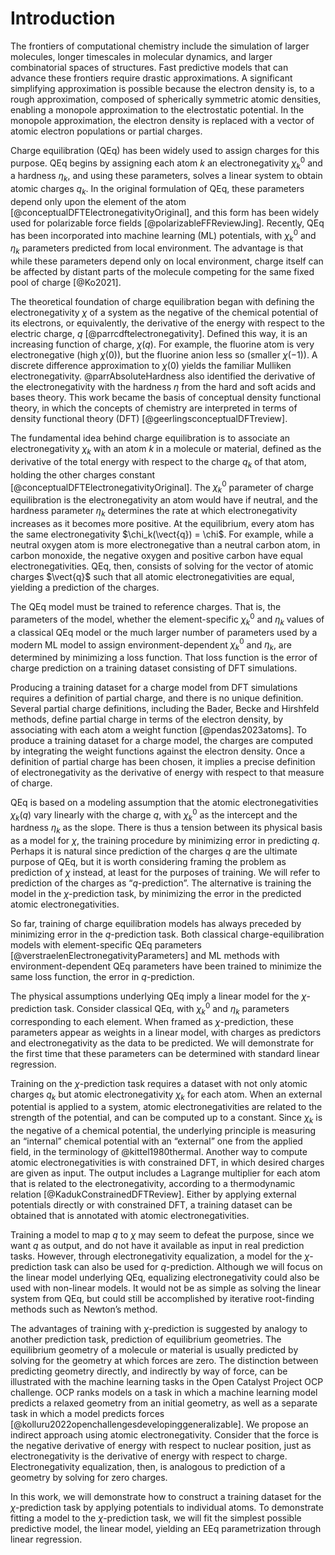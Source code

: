 # Introduction

<!-- 1. Why charge? / Charge is important -->
The frontiers of computational chemistry include the simulation of larger molecules, longer timescales in molecular dynamics, and larger combinatorial spaces of structures.
Fast predictive models that can advance these frontiers require drastic approximations.
A significant simplifying approximation is possible because the electron density is, to a rough approximation, composed of spherically symmetric atomic densities, enabling a monopole approximation to the electrostatic potential.
In the monopole approximation, the electron density is replaced with a vector of atomic electron populations or partial charges.

<!-- 2. Charge equilibration / You should get it from charge equilibration -->
Charge equilibration (QEq) has been widely used to assign charges for this purpose.
QEq begins by assigning each atom $k$ an electronegativity $\chi^0_k$ and a hardness $\eta_k$, and using these parameters, solves a linear system to obtain atomic charges $q_k$.
In the original formulation of QEq, these parameters depend only upon the element of the atom [@conceptualDFTElectronegativityOriginal], and this form has been widely used for polarizable force fields [@polarizableFFReviewJing].
Recently, QEq has been incorporated into machine learning (ML) potentials, with $\chi^0_k$ and $\eta_k$ parameters predicted from local environment.
The advantage is that while these parameters depend only on local environment, charge itself can be affected by distant parts of the molecule competing for the same fixed pool of charge [@Ko2021].

<!-- 3. Conceptual DFT / Electronegativity is a real thing -->
The theoretical foundation of charge equilibration began with defining the electronegativity $\chi$ of a system as the negative of the chemical potential of its electrons, or equivalently, the derivative of the energy with respect to the electric charge, $q$ [@parrcdftelectronegativity].
Defined this way, it is an increasing function of charge, $\chi(q)$.
For example, the fluorine atom is very electronegative (high $\chi(0)$), but the fluorine anion less so (smaller $\chi(-1)$).
A discrete difference approximation to $\chi(0)$ yields the familiar Mulliken electronegativity.
@parrAbsoluteHardness also identified the derivative of the electronegativity with the hardness $\eta$ from the hard and soft acids and bases theory.
This work became the basis of conceptual density functional theory, in which the concepts of chemistry are interpreted in terms of density functional theory (DFT) [@geerlingsconceptualDFTreview].

The fundamental idea behind charge equilibration is to associate an electronegativity $\chi_k$ with an atom $k$ in a molecule or material, defined as the derivative of the total energy with respect to the charge $q_k$ of that atom, holding the other charges constant [@conceptualDFTElectronegativityOriginal].
The $\chi^0_k$ parameter of charge equilibration is the electronegativity an atom would have if neutral, and the hardness parameter $\eta_k$ determines the rate at which electronegativity increases as it becomes more positive.
At the equilibrium, every atom has the same electronegativity $\chi_k(\vect{q}) = \chi$.
For example, while a neutral oxygen atom is more electronegative than a neutral carbon atom, in carbon monoxide, the negative oxygen and positive carbon have equal electronegativities.
QEq, then, consists of solving for the vector of atomic charges $\vect{q}$ such that all atomic electronegativities are equal, yielding a prediction of the charges.

<!-- 4. Parameter estimation / Parameter estimation is an interesting topic and could be done better -->
The QEq model must be trained to reference charges.
That is, the parameters of the model, whether the element-specific $\chi^0_k$ and $\eta_k$ values of a classical QEq model or the much larger number of parameters used by a modern ML model to assign environment-dependent $\chi^0_k$ and $\eta_k$, are determined by minimizing a loss function.
That loss function is the error of charge prediction on a training dataset consisting of DFT simulations.

<!-- 5. q-prediction and partial charge / We currently only do q-prediction, but... -->
Producing a training dataset for a charge model from DFT simulations requires a definition of partial charge, and there is no unique definition.
Several partial charge definitions, including the Bader, Becke and Hirshfeld methods, define partial charge in terms of the electron density, by associating with each atom a weight function [@pendas2023atoms].
To produce a training dataset for a charge model, the charges are computed by integrating the weight functions against the electron density.
Once a definition of partial charge has been chosen, it implies a precise definition of electronegativity as the derivative of energy with respect to that measure of charge.

<!-- 6. χ-prediction and the linear model / We should be doing χ-prediction instead -->
QEq is based on a modeling assumption that the atomic electronegativities $\chi_k(q)$ vary linearly with the charge $q$, with $\chi^0_k$ as the intercept and the hardness $\eta_k$ as the slope.
There is thus a tension between its physical basis as a model for $\chi$, the training procedure by minimizing error in predicting $q$.
Perhaps it is natural since prediction of the charges $q$ are the ultimate purpose of QEq, but it is worth considering framing the problem as prediction of $\chi$ instead, at least for the purposes of training.
We will refer to prediction of the charges as "$q$-prediction".
The alternative is training the model in the $\chi$-prediction task, by minimizing the error in the predicted atomic electronegativities.

So far, training of charge equilibration models has always preceded by minimizing error in the $q$-prediction task.
Both classical charge-equilibration models with element-specific QEq parameters [@verstraelenElectronegativityParameters] and ML methods with environment-dependent QEq parameters have been trained to minimize the same loss function, the error in $q$-prediction.

<!-- Linear regression -->
The physical assumptions underlying QEq imply a linear model for the $\chi$-prediction task.
Consider classical QEq, with $\chi^0_k$ and $\eta_k$ parameters corresponding to each element.
When framed as $\chi$-prediction, these parameters appear as weights in a linear model, with charges as predictors and electronegativity as the data to be predicted.
We will demonstrate for the first time that these parameters can be determined with standard linear regression.

<!-- Training on the χ-prediction task is feasible because you can get the data -->
Training on the $\chi$-prediction task requires a dataset with not only atomic charges $q_k$ but atomic electronegativity $\chi_k$ for each atom.
When an external potential is applied to a system, atomic electronegativities are related to the strength of the potential, and can be computed up to a constant.
Since $\chi_k$ is the negative of a chemical potential, the underlying principle is measuring an "internal" chemical potential with an "external" one from the applied field, in the terminology of @kittel1980thermal.
Another way to compute atomic electronegativities is with constrained DFT, in which desired charges are given as input.
The output includes a Lagrange multiplier for each atom that is related to the electronegativity, according to a thermodynamic relation [@KadukConstrainedDFTReview].
Either by applying external potentials directly or with constrained DFT, a training dataset can be obtained that is annotated with atomic electronegativities.

<!-- Training on the χ-prediction task is fine because we can still get q -->
Training a model to map $q$ to $\chi$ may seem to defeat the purpose, since we want $q$ as output, and do not have it available as input in real prediction tasks.
However, through electronegativity equalization, a model for the $\chi$-prediction task can also be used for $q$-prediction.
Although we will focus on the linear model underlying QEq, equalizing electronegativity could also be used with non-linear models.
It would not be as simple as solving the linear system from QEq, but could still be accomplished by iterative root-finding methods such as Newton's method.

<!-- Analogy to force / If force prediction is easier, probably so is χ-prediction -->
The advantages of training with $\chi$-prediction is suggested by analogy to another prediction task, prediction of equilibrium geometries.
The equilibrium geometry of a molecule or material is usually predicted by solving for the geometry at which forces are zero.
The distinction between predicting geometry directly, and indirectly by way of force, can be illustrated with the machine learning tasks in the Open Catalyst Project OCP challenge.
OCP ranks models on a task in which a machine learning model predicts a relaxed geometry from an initial geometry, as well as a separate task in which a model predicts forces [@kolluru2022openchallengesdevelopinggeneralizable].
We propose an indirect approach using atomic electronegativity.
Consider that the force is the negative derivative of energy with respect to nuclear position, just as electronegativity is the derivative of energy with respect to charge.
Electronegativity equalization, then, is analogous to prediction of a geometry by solving for zero charges.

In this work, we will demonstrate how to construct a training dataset for the $\chi$-prediction task by applying potentials to individual atoms.
To demonstrate fitting a model to the $\chi$-prediction task, we will fit the simplest possible predictive model, the linear model, yielding an EEq parametrization through linear regression.
